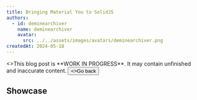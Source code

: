 ```yaml
---
title: Bringing Material You to SolidJS
authors:
  - id: deminearchiver
    name: deminearchiver
    avatar:
      src: ../../assets/images/avatars/deminearchiver.png
createdAt: 2024-05-18
---
```



<Aside variant="caution">
  <>This blog post is **WORK IN PROGRESS**. It may contain unfinished and inaccurate content.</>
  <Button
    slot="action"
    variant="error"
    class="not-content"
    href="/blog">
      <ArrowBackIcon slot="leading" width={18} height={18} />
      <>Go back</>
  </Button>
</Aside>

## Showcase
